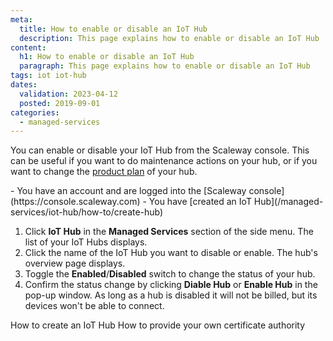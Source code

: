 ```yaml
---
meta:
  title: How to enable or disable an IoT Hub
  description: This page explains how to enable or disable an IoT Hub
content:
  h1: How to enable or disable an IoT Hub
  paragraph: This page explains how to enable or disable an IoT Hub
tags: iot iot-hub
dates:
  validation: 2023-04-12
  posted: 2019-09-01
categories:
  - managed-services
---
```


You can enable or disable your IoT Hub from the Scaleway console. This can be useful if you want to do maintenance actions on your hub, or if you want to change the [product plan](/managed-services/iot-hub/how-to/change-plan) of your hub.

<Macro id="iam-requirements" />

<Message type="requirement">
  - You have an account and are logged into the [Scaleway console](https://console.scaleway.com)
  - You have [created an IoT Hub](/managed-services/iot-hub/how-to/create-hub)
</Message>

1. Click **IoT Hub** in the **Managed Services** section of the side menu. The list of your IoT Hubs displays.
2. Click the name of the IoT Hub you want to disable or enable. The hub's overview page displays. 
3. Toggle the **Enabled**/**Disabled** switch to change the status of your hub.
    <Lightbox src="scaleway-iothub_enable_disable.webp" alt="" />
4. Confirm the status change by clicking **Diable Hub** or **Enable Hub** in the pop-up window.
    <Message type="important">
      As long as a hub is disabled it will not be billed, but its devices won't be able to connect.
    </Message>


<Navigation title="See Also">
  <PreviousButton to="/managed-services/iot-hub/how-to/create-hub/">How to create an IoT Hub</PreviousButton>
  <NextButton to="/managed-services/iot-hub/how-to/provide-own-certificate-authority">How to provide your own certificate authority</NextButton>
</Navigation>
